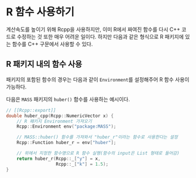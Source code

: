# R 함수 사용하기 {#rcpp_use_r_function}

계산속도를 높이기 위해 Rcpp을 사용하지만, 이미 R에서 짜여진 함수를 다시 C++ 코드로 수정하는 것 또한 매우 어려운 일이다.
하지만 다음과 같은 형식으로 R 패키지에 있는 함수를 C++ 구문에서 사용할 수 있다.


## R 패키지 내의 함수 사용
패키지의 포함된 함수의 경우는 다음과 같이 `Environment`를 설정해주어 R 함수 사용이 가능하다.

다음은 `MASS` 패키지의 `huber()` 함수를 사용하는 예시이다.
```cpp
// [[Rcpp::export]]
double huber_cpp(Rcpp::NumericVector x) {
    // R 패키지 Environment 가져오기
    Rcpp::Environment env("package:MASS");

    // MASS::huber() 함수를 가져와서 "huber_r"이라는 함수로 사용한다는 설정
    Rcpp::Function huber_r = env["huber"];

    // 위에서 지정한 함수명으로 R 함수 실행(함수의 input은 List 형태로 들어감)
    return huber_r(Rcpp::_["y"] = x,
                   Rcpp::_["k"] = 1.5);
}
```